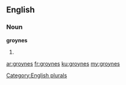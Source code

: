 ==English==

===Noun===
'''groynes'''

# {{plural of|groyne}}

[[Category:English plurals]]

[[ar:groynes]]
[[fr:groynes]]
[[ku:groynes]]
[[my:groynes]]